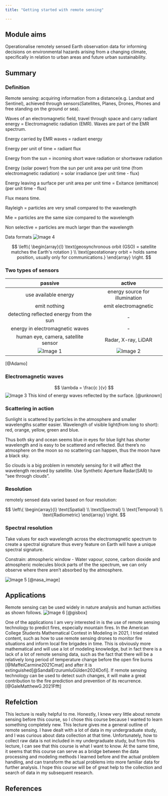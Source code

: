 ```yaml
---
title: "Getting started with remote sensing"

---
```

## Module aims

Operationalise remotely sensed Earth observation data for informing decisions on environmental hazards arising from a changing climate, specifically in relation to urban areas and future urban sustainability.

## Summary

### Definition

Remote sensing: acquiring information from a distance(e.g. Landsat and Sentinel), achieved through sensors(Satellites, Planes, Drones, Phones and free standing on the ground or sea).

Waves of an electromagnetic field, travel through space and carry radiant energy = Electromagnetic radiation (EMR). Waves are part of the EMR spectrum.

Energy carried by EMR waves = radiant energy

Energy per unit of time = radiant flux

Energy from the sun = incoming short wave radiation or shortwave radiation

Energy (solar power) from the sun per unit area per unit time (from electromagnetic radiation) = solar irradiance (per unit time - flux)

Energy leaving a surface per unit area per unit time = Exitance (emittance) (per unit time - flux)

Flux means time.

Rayleigh = particles are very small compared to the wavelength

Mie = particles are the same size compared to the wavelength

Non selective = particles are much larger than the wavelength

Data formats
![Image 4](fig/week1/fig4.png)

$$ \left\{
\begin{array}{l}
 \text{geosynchronous orbit (GSO) = satellite matches the Earth's rotation } \\
 \text{geostationary orbit = holds same position, usually only for communications.} 
\end{array}
\right. $$





### Two types of sensors

|                 passive                 |             active             |
|:---------------------------------------:|:------------------------------:|
|          use available energy           | energy source for illumination |
|              emit nothing               |      emit electromagnetic      |
| detecting reflected energy from the sun |               \-               |
|     energy in electromagnetic waves     |               \-               |
|   human eye, camera, satellite sensor   |      Radar, X-ray, LiDAR       |
|     ![Image 1](fig/week1/fig1.png)      | ![Image 2](fig/week1/fig2.png)  |

[@Adamo]

### Electromagnetic waves

$$
\lambda = \frac{c }{v} 
$$
![Image 3](fig/week1/fig3.png) This kind of energy waves reflected by the surface.
[@unknown]

### Scattering in action

Sunlight is scattered by particles in the atmosphere and smaller wavelengths scatter easier. Wavelength of visible light(from long to short): red, orange, yellow, green and blue.

Thus both sky and ocean seems blue in eyes for blue light has shorter wavelength and is easy to be scattered and reflected. But there's no atmosphere on the moon so no scattering can happen, thus the moon have a black sky.

So clouds is a big problem in remotely sensing for it will affect the wavelength received by satellite. Use Synthetic Aperture Radar(SAR) to "see through clouds".

### Resolution

remotely sensed data varied based on four resolution:

$$ \left\{
\begin{array}{l}
 \text{Spatial} \\
 \text{Spectral} \\
 \text{Temporal} \\
 \text{Radiometric}
\end{array}
\right. $$


### Spectral resolution

Take values for each wavelength across the electromagnetic spectrum to create a spectral signature thus every feature on Earth will have a unique spectral signature.

Constrain: atmospheric window - Water vapour, ozone, carbon dioxide and atmospheric molecules block parts of the the spectrum, we can only observe where there aren't absorbed by the atmosphere.


![Image 5](fig/week1/fig5.png)
[@nasa_image]


## Applications

Remote sensing can be used widely in nature analysis and human activities as shown follows.
![Image 6](fig/week1/fig6.png)
[@gisbox]

One of the applications I am very interested in is the use of remote sensing technology to predict fires, especially mountain fires. In the American College Students Mathematical Contest in Modeling in 2021, I tried related content, such as how to use remote sensing drones to monitor fire situations and inform local fire brigades in time. This is obviously more mathematical and will use a lot of modeling knowledge, but in fact there is a lack of a lot of remote sensing data, such as the fact that there will be a relatively long period of temperature change before the open fire burns [@MaffeiCarmine2021Cmat] and after it is extinguished[@SandalErzurumluGülden2024Dofi]. If remote sensing technology can be used to detect such changes, it will make a great contribution to the fire prediction and prevention of its recurrence.[@GaleMatthewG.2021Ffft]


## Refelction

This lecture is really helpful to me. Honestly, I knew very little about remote sensing before this course, so I chose this course because I wanted to learn something completely new. This lecture gives me a general outline of remote sensing. I have dealt with a lot of data in my undergraduate study, and I was curious about data collection at that time. Unfortunately, how to collect raw data is not included in my undergraduate study, but from this lecture, I can see that this course is what I want to know. At the same time, it seems that this course can serve as a bridge between the data processing and modeling methods I learned before and the actual problem handling, and can transform the actual problems into more familiar data for further analysis. I hope this course will be of great help to the collection and search of data in my subsequent research.

## References
